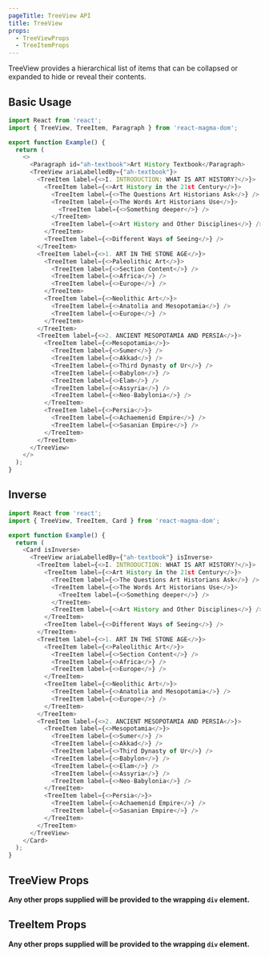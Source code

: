 ```yaml
---
pageTitle: TreeView API
title: TreeView
props:
  - TreeViewProps
  - TreeItemProps
---
```



<PageContent componentName="treeview" type="api">

<LeadParagraph>
TreeView provides a hierarchical list of items that can be collapsed or expanded to hide or reveal their contents.
</LeadParagraph>

## Basic Usage

```typescript
import React from 'react';
import { TreeView, TreeItem, Paragraph } from 'react-magma-dom';

export function Example() {
  return (
    <>
      <Paragraph id="ah-textbook">Art History Textbook</Paragraph>
      <TreeView ariaLabelledBy={"ah-textbook"}>
        <TreeItem label={<>I. INTRODUCTION: WHAT IS ART HISTORY?</>}>
          <TreeItem label={<>Art History in the 21st Century</>}>
            <TreeItem label={<>The Questions Art Historians Ask</>} />
            <TreeItem label={<>The Words Art Historians Use</>}>
              <TreeItem label={<>Something deeper</>} />
            </TreeItem>
            <TreeItem label={<>Art History and Other Disciplines</>} />
          </TreeItem>
          <TreeItem label={<>Different Ways of Seeing</>} />
        </TreeItem>
        <TreeItem label={<>1. ART IN THE STONE AGE</>}>
          <TreeItem label={<>Paleolithic Art</>}>
            <TreeItem label={<>Section Content</>} />
            <TreeItem label={<>Africa</>} />
            <TreeItem label={<>Europe</>} />
          </TreeItem>
          <TreeItem label={<>Neolithic Art</>}>
            <TreeItem label={<>Anatolia and Mesopotamia</>} />
            <TreeItem label={<>Europe</>} />
          </TreeItem>
        </TreeItem>
        <TreeItem label={<>2. ANCIENT MESOPOTAMIA AND PERSIA</>}>
          <TreeItem label={<>Mesopotamia</>}>
            <TreeItem label={<>Sumer</>} />
            <TreeItem label={<>Akkad</>} />
            <TreeItem label={<>Third Dynasty of Ur</>} />
            <TreeItem label={<>Babylon</>} />
            <TreeItem label={<>Elam</>} />
            <TreeItem label={<>Assyria</>} />
            <TreeItem label={<>Neo-Babylonia</>} />
          </TreeItem>
          <TreeItem label={<>Persia</>}>
            <TreeItem label={<>Achaemenid Empire</>} />
            <TreeItem label={<>Sasanian Empire</>} />
          </TreeItem>
        </TreeItem>
      </TreeView>
    </>
  );
}
```

## Inverse

```typescript
import React from 'react';
import { TreeView, TreeItem, Card } from 'react-magma-dom';

export function Example() {
  return (
    <Card isInverse>
      <TreeView ariaLabelledBy={"ah-textbook"} isInverse>
        <TreeItem label={<>I. INTRODUCTION: WHAT IS ART HISTORY?</>}>
          <TreeItem label={<>Art History in the 21st Century</>}>
            <TreeItem label={<>The Questions Art Historians Ask</>} />
            <TreeItem label={<>The Words Art Historians Use</>}>
              <TreeItem label={<>Something deeper</>} />
            </TreeItem>
            <TreeItem label={<>Art History and Other Disciplines</>} />
          </TreeItem>
          <TreeItem label={<>Different Ways of Seeing</>} />
        </TreeItem>
        <TreeItem label={<>1. ART IN THE STONE AGE</>}>
          <TreeItem label={<>Paleolithic Art</>}>
            <TreeItem label={<>Section Content</>} />
            <TreeItem label={<>Africa</>} />
            <TreeItem label={<>Europe</>} />
          </TreeItem>
          <TreeItem label={<>Neolithic Art</>}>
            <TreeItem label={<>Anatolia and Mesopotamia</>} />
            <TreeItem label={<>Europe</>} />
          </TreeItem>
        </TreeItem>
        <TreeItem label={<>2. ANCIENT MESOPOTAMIA AND PERSIA</>}>
          <TreeItem label={<>Mesopotamia</>}>
            <TreeItem label={<>Sumer</>} />
            <TreeItem label={<>Akkad</>} />
            <TreeItem label={<>Third Dynasty of Ur</>} />
            <TreeItem label={<>Babylon</>} />
            <TreeItem label={<>Elam</>} />
            <TreeItem label={<>Assyria</>} />
            <TreeItem label={<>Neo-Babylonia</>} />
          </TreeItem>
          <TreeItem label={<>Persia</>}>
            <TreeItem label={<>Achaemenid Empire</>} />
            <TreeItem label={<>Sasanian Empire</>} />
          </TreeItem>
        </TreeItem>
      </TreeView>
    </Card>
  );
}
```

## TreeView Props

**Any other props supplied will be provided to the wrapping `div` element.**

<TreeViewProps />

## TreeItem Props

**Any other props supplied will be provided to the wrapping `div` element.**

<TreeItemProps />

</PageContent>